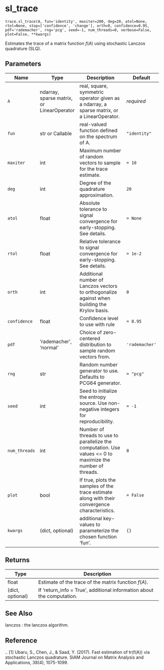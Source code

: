 # sl_trace { #primate.trace.sl_trace }

`trace.sl_trace(A, fun='identity', maxiter=200, deg=20, atol=None, rtol=None, stop=['confidence', 'change'], orth=0, confidence=0.95, pdf='rademacher', rng='pcg', seed=-1, num_threads=0, verbose=False, plot=False, **kwargs)`

Estimates the trace of a matrix function $f(A)$ using stochastic Lanczos quadrature (SLQ). 

## Parameters

| Name          | Type                                      | Description                                                                                                 | Default         |
|---------------|-------------------------------------------|-------------------------------------------------------------------------------------------------------------|-----------------|
| `A`           | ndarray, sparse matrix, or LinearOperator | real, square, symmetric operator given as a ndarray, a sparse matrix, or a LinearOperator.                  | _required_      |
| `fun`         | str or Callable                           | real-valued function defined on the spectrum of A.                                                          | `"identity"`    |
| `maxiter`     | int                                       | Maximum number of random vectors to sample for the trace estimate.                                          | `= 10`          |
| `deg`         | int                                       | Degree of the quadrature approximation.                                                                     | `20`            |
| `atol`        | float                                     | Absolute tolerance to signal convergence for early-stopping. See details.                                   | `= None`        |
| `rtol`        | float                                     | Relative tolerance to signal convergence for early-stopping. See details.                                   | `= 1e-2`        |
| `orth`        | int                                       | Additional number of Lanczos vectors to orthogonalize against when building the Krylov basis.               | `0`             |
| `confidence`  | float                                     | Confidence level to use with rule                                                                           | `= 0.95`        |
| `pdf`         | 'rademacher', 'normal'                    | Choice of zero-centered distribution to sample random vectors from.                                         | ` 'rademacher'` |
| `rng`         | str                                       | Random number generator to use. Defaults to PCG64 generator.                                                | `= "pcg"`       |
| `seed`        | int                                       | Seed to initialize the entropy source. Use non-negative integers for reproducibility.                       | `= -1`          |
| `num_threads` | int                                       | Number of threads to use to parallelize the computation. Use values <= 0 to maximize the number of threads. | `0`             |
| `plot`        | bool                                      | If true, plots the samples of the trace estimate along with their convergence characteristics.              | `= False`       |
| `kwargs`      | (dict, optional)                          | additional key-values to parameterize the chosen function 'fun'.                                            | `{}`            |

## Returns

| Type             | Description                                                            |
|------------------|------------------------------------------------------------------------|
| float            | Estimate of the trace of the matrix function $f(A)$.                   |
| (dict, optional) | If 'return_info = True', additional information about the computation. |

## See Also

lanczos : the lanczos algorithm. 



## Reference

  .. [1] Ubaru, S., Chen, J., & Saad, Y. (2017). Fast estimation of tr(f(A)) via stochastic Lanczos quadrature. 
  SIAM Journal on Matrix Analysis and Applications, 38(4), 1075-1099.